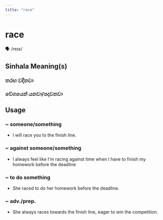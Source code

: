 ```yaml
---
title: "race"
---
```


# race

🗣️ /reɪs/

## Sinhala Meaning(s)

### තරඟ වදිනවා
### වේගයෙන් යනවා/පදවනවා

## Usage

### ~ someone/something

- I will race you to the finish line.


### ~ against someone/something

- I always feel like I'm racing against time when I have to finish my homework before the deadline


### ~ to do something

- She raced to do her homework before the deadline.


### ~ adv./prep.

- She always races towards the finish line, eager to win the competition.

